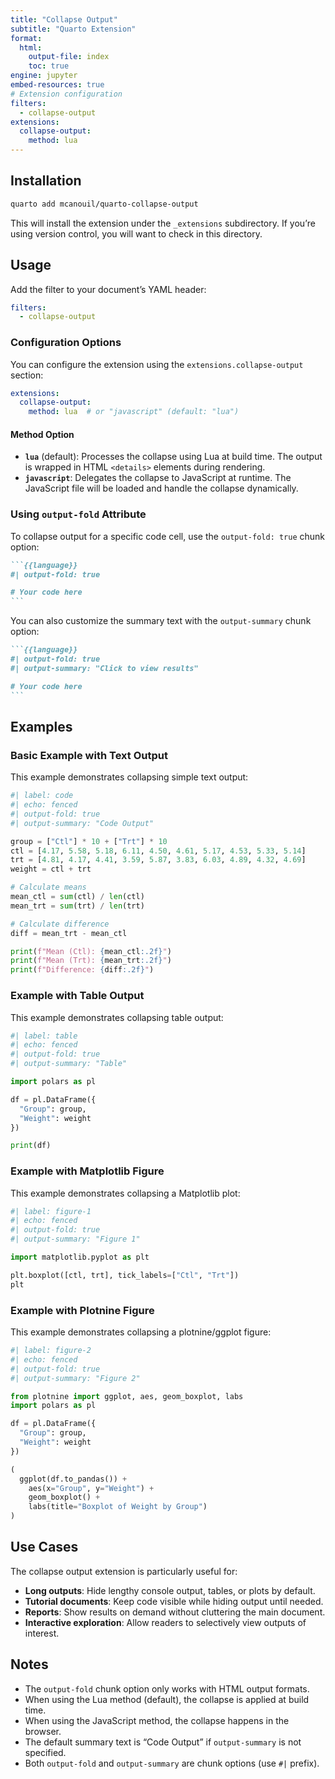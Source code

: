 ```yaml
---
title: "Collapse Output"
subtitle: "Quarto Extension"
format:
  html:
    output-file: index
    toc: true
engine: jupyter
embed-resources: true
# Extension configuration
filters:
  - collapse-output
extensions:
  collapse-output:
    method: lua
---
```


## Installation

```bash
quarto add mcanouil/quarto-collapse-output
```

This will install the extension under the `_extensions` subdirectory.
If you're using version control, you will want to check in this directory.

## Usage

Add the filter to your document's YAML header:

```yaml
filters:
  - collapse-output
```

### Configuration Options

You can configure the extension using the `extensions.collapse-output` section:

```yaml
extensions:
  collapse-output:
    method: lua  # or "javascript" (default: "lua")
```

#### Method Option

- **`lua`** (default): Processes the collapse using Lua at build time.
  The output is wrapped in HTML `<details>` elements during rendering.
- **`javascript`**: Delegates the collapse to JavaScript at runtime.
  The JavaScript file will be loaded and handle the collapse dynamically.

### Using `output-fold` Attribute

To collapse output for a specific code cell, use the `output-fold: true` chunk option:

````markdown
```{{language}}
#| output-fold: true

# Your code here
```
````

You can also customize the summary text with the `output-summary` chunk option:

````markdown
```{{language}}
#| output-fold: true
#| output-summary: "Click to view results"

# Your code here
```
````

## Examples

### Basic Example with Text Output

This example demonstrates collapsing simple text output:

```python
#| label: code
#| echo: fenced
#| output-fold: true
#| output-summary: "Code Output"

group = ["Ctl"] * 10 + ["Trt"] * 10
ctl = [4.17, 5.58, 5.18, 6.11, 4.50, 4.61, 5.17, 4.53, 5.33, 5.14]
trt = [4.81, 4.17, 4.41, 3.59, 5.87, 3.83, 6.03, 4.89, 4.32, 4.69]
weight = ctl + trt

# Calculate means
mean_ctl = sum(ctl) / len(ctl)
mean_trt = sum(trt) / len(trt)

# Calculate difference
diff = mean_trt - mean_ctl

print(f"Mean (Ctl): {mean_ctl:.2f}")
print(f"Mean (Trt): {mean_trt:.2f}")
print(f"Difference: {diff:.2f}")
```

### Example with Table Output

This example demonstrates collapsing table output:

```python
#| label: table
#| echo: fenced
#| output-fold: true
#| output-summary: "Table"

import polars as pl

df = pl.DataFrame({
  "Group": group,
  "Weight": weight
})

print(df)
```

### Example with Matplotlib Figure

This example demonstrates collapsing a Matplotlib plot:

```python
#| label: figure-1
#| echo: fenced
#| output-fold: true
#| output-summary: "Figure 1"

import matplotlib.pyplot as plt

plt.boxplot([ctl, trt], tick_labels=["Ctl", "Trt"])
plt
```

### Example with Plotnine Figure

This example demonstrates collapsing a plotnine/ggplot figure:

```python
#| label: figure-2
#| echo: fenced
#| output-fold: true
#| output-summary: "Figure 2"

from plotnine import ggplot, aes, geom_boxplot, labs
import polars as pl

df = pl.DataFrame({
  "Group": group,
  "Weight": weight
})

(
  ggplot(df.to_pandas()) +
    aes(x="Group", y="Weight") +
    geom_boxplot() +
    labs(title="Boxplot of Weight by Group")
)
```

## Use Cases

The collapse output extension is particularly useful for:

- **Long outputs**: Hide lengthy console output, tables, or plots by default.
- **Tutorial documents**: Keep code visible while hiding output until needed.
- **Reports**: Show results on demand without cluttering the main document.
- **Interactive exploration**: Allow readers to selectively view outputs of interest.

## Notes

:::: {.callout-note}
- The `output-fold` chunk option only works with HTML output formats.
- When using the Lua method (default), the collapse is applied at build time.
- When using the JavaScript method, the collapse happens in the browser.
- The default summary text is "Code Output" if `output-summary` is not specified.
- Both `output-fold` and `output-summary` are chunk options (use `#|` prefix).
:::
